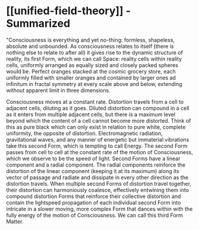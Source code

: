# [[unified-field-theory]] - Summarized

"Consciousness is everything and yet no-thing: formless, shapeless, absolute and unbounded. As consciousness relates to itself (there is nothing else to relate to after all) it gives rise to the dynamic structure of reality, its first Form, which we can call Space: reality cells within reality cells, uniformly arranged as equally sized and closely packed spheres would be. Perfect oranges stacked at the cosmic grocery store, each uniformly filled with smaller oranges and contained by larger ones ad infinitum in fractal symmetry at every scale above and below, extending without apparent limit in three dimensions.

Consciousness moves at a constant rate. Distortion travels from a cell to adjacent cells, diluting as it goes. Diluted distortion can compound in a cell as it enters from multiple adjacent cells, but there is a maximum level beyond which the content of a cell cannot become more distorted. Think of this as pure black which can only exist in relation to pure white, complete uniformity, the opposite of distortion. Electromagnetic radiation, gravitational waves, and any manner of energetic but immaterial vibrations take this second Form, which is tempting to call Energy. The second Form passes from cell to cell at the constant rate of the motion of Consciousness, which we observe to be the speed of light. Second Forms have a linear component and a radial component. The radial components reinforce the distortion of the linear component (keeping it at its maximum) along its vector of passage and radiate and dissipate in every other direction as the distortion travels. When multiple second Forms of distortion travel together, their distortion can harmoniously coalesce, effectively entwining them into compound distortion Forms that reinforce their collective distortion and contain the lightspeed propagation of each individual second Form into intricate in a slower moving, more complex Form that dances within with the fully energy of the motion of Consciousness. We can call this third Form Matter.
